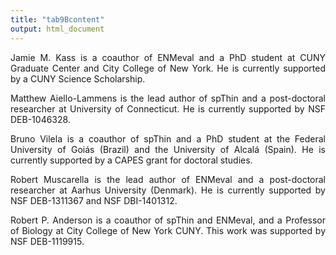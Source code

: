 ```yaml
---
title: "tab9Bcontent"
output: html_document
---
```

<p align="justify">
Jamie M. Kass is a coauthor of ENMeval and a PhD student at CUNY Graduate Center and City College of New York. He is currently supported by a CUNY Science Scholarship.
</p>

<p align="justify">
Matthew Aiello-Lammens is the lead author of spThin and a post-doctoral researcher at University of Connecticut. He is currently supported by NSF DEB-1046328.
</p>

<p align="justify">
Bruno Vilela is a coauthor of spThin and a PhD student at the Federal University of Goiás (Brazil) and the University of Alcalá (Spain). He is currently supported by a CAPES grant for doctoral studies.
</p>

<p align="justify">
Robert Muscarella is the lead author of ENMeval and a post-doctoral researcher at Aarhus University (Denmark). He is currently supported by NSF DEB-1311367 and NSF DBI-1401312.
</p>

<p align="justify">
Robert P. Anderson is a coauthor of spThin and ENMeval, and a Professor of Biology at City College of New York CUNY. This work was supported by NSF DEB-1119915.
</p>
